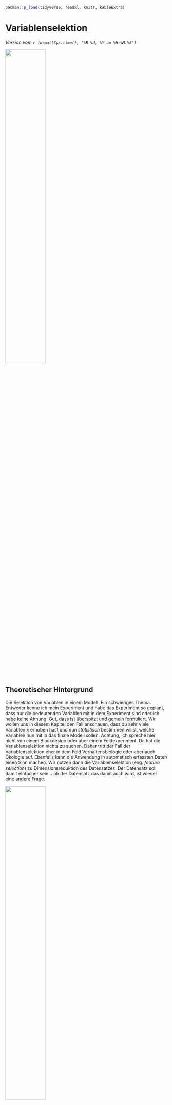 ```r
pacman::p_load(tidyverse, readxl, knitr, kableExtra)
```

# Variablenselektion {#sec-variable-selection}

*Version vom `r format(Sys.time(), '%B %d, %Y um %H:%M:%S')`*

![](images/caution.png){fig-align="center" width="50%"}

## Theoretischer Hintergrund

Die Selektion von Variablen in einem Modell. Ein schwieriges Thema. Entweder kenne ich mein Experiment und habe das Experiment so geplant, dass nur die bedeutenden Variablen mit in dem Experiment sind oder ich habe keine Ahnung. Gut, dass ist überspitzt und gemein formuliert. Wir wollen uns in diesem Kapitel den Fall anschauen, dass du sehr viele Variablen $x$ erhoben hast und nun *statistisch* bestimmen willst, welche Variablen nun mit in das finale Modell sollen. Achtung, ich spreche hier nicht von einem Blockdesign oder aber einem Feldexperiment. Da hat die Variablenselektion nichts zu suchen. Daher tritt der Fall der Variablenselektion eher in dem Feld Verhaltensbiologie oder aber auch Ökologie auf. Ebenfalls kann die Anwendung in automatisch erfassten Daten einen Sinn machen. Wir nutzen dann die Variablenselektion (eng. *feature selection*) zu Dimensionsreduktion des Datensatzes. Der Datensatz soll damit einfacher sein... ob der Datensatz das damit auch wird, ist wieder eine andere Frage.

::: column-margin
![](images/angel_01.png){fig-align="center" width="50%"}

In diesem Kapitel prügeln wir aber einen statistischen Engel. Wir werden hier mal schauen müssen, was alles geht und was nicht. Variablen Selektion ist faktisch nicht *ein* Kapitel sondern ein Regal(kilo)meter voll mit Büchern.
:::

Zu der Frage welches Verfahren denn nun das richtige Verfahren zur Selektion von Variablen ist, gibt es die Standardantwort in der Statistik: *Es kommt auf die Fragestellung an...*. Oder aber was ist wie gut implementiert, dass wir das Verfahren einigermaßen gut nutzen können. Wir gehen daher von einfach zu kompliziert und du musst dann schauen, was du nutzen willst und kannst. Wir müssen zum Beispiel unterscheiden, welcher Verteilung das Outcome $y$ folgt. Wenn wir ein normalverteiltes $y$ haben, dann haben wir andere Möglichkeiten, als wenn wir uns ein poissonverteiltes oder binominalverteiltes $y$ anschauen.

::: column-margin
Das [R Paket `olsrr`](https://olsrr.rsquaredacademy.com/articles/variable_selection.html) erlaubt eine weitreichende Variablen Selektion, wenn ein normalverteiltes Outcome $y$ vorliegt.
:::

Im Folgenden will ich *kurz* die fünf Mythen der Variablenselektion von @heinze2017five zusammenfassen. Wie immer ersetzt meine deutsche Zusammenfassung und Auswahl nicht das eigenständige Lesen der *englischen* Orgnialquelle, wenn du die Informationen in deiner Abschlussarbeit zitieren willst.

1)  **Die Anzahl der Variablen in einem Modell sollte reduziert werden, bis es 10 Ereignisse pro Variable gibt.** Simulationsstudien haben gezeigt, dass multivariable Modelle bei zu niedrigen Verhältnissen von Ereignissen bzw. Beobachtungen pro Variable (eng *events per variable*, abk. *EPV*) sehr instabil werden. Aktuelle Empfehlungen besagen, dass je nach Kontext mindestens 5-15 EPV verfügbar sein sollten. Wahrscheinlich sind sogar viel höhere Werte wie 50 EPV erforderlich, um annähernd stabile Ergebnisse zu erzielen.
2)  **Nur Variablen mit nachgewiesener Signifikanz des univariaten Modells sollten in ein Modell aufgenommen werden.** Die univariable Vorfilterung trägt nicht zur Stabilität des Auswahlprozesses bei, da sie auf stochastischen Quanten beruht und dazu führen kann, dass wichtige Anpassungsvariablen übersehen werden.
3)  **Nicht signifikante Effekte sollten aus einem Modell entfernt werden.** Regressionskoeffizienten hängen im Allgemeinen davon ab, welche anderen Variablen in einem Modell enthalten sind, und ändern folglich ihren Wert, wenn eine der anderen Variablen in einem Modell weggelassen wird.
4)  **Der berichtete P-Wert quantifiziert den Typ-I-Fehler einer fälschlich ausgewählten Variablen.** Ein P-Wert ist ein Ergebnis der Datenerhebung und -analyse und quantifiziert die Plausibilität der beobachteten Daten unter der Nullhypothese. Daher quantifiziert der P-Wert nicht den Fehler vom Typ I. Es besteht auch die Gefahr einer falschen Eliminierung von Variablen, deren Auswirkungen durch die bloße Angabe des endgültigen Modells eines Variablenauswahlverfahrens überhaupt nicht quantifiziert werden können.
5)  **Variablenauswahl vereinfacht die Analyse.** Für das jeweilige Problem muss eine geeignete Variablenauswahlmethode gewählt werden. Statistiker haben die Rückwärtselimination als die zuverlässigste unter den Methoden empfohlen, die sich mit Standardsoftware leicht durchführen lassen. Eine Auswahl ist eine "harte Entscheidung", die aber oft auf vagen Größen beruht. Untersuchungen zur Modellstabilität sollten jede angewandte Variablenauswahl begleiten, um die Entscheidung für das schließlich berichtete Modell zu rechtfertigen oder zumindest die mit der Auswahl der Variablen verbundene Unsicherheit zu quantifizieren.

Im Weiteren sei auch noch auf @heinze2018variable und @talbot2019descriptive verwiesen. Beide Veröffentlichungen liefern nochmal einen fundierten Block auf die Variablenselektion. Wiederum ist das natürlich nur ein winziger Ausschnitt aus der Literatur zur Variablenselektion. Im Zweifel einfach einmal bei [Google Scholar](https://scholar.google.com/scholar?hl=de&as_sdt=0%2C5&q=variable+selection+review&btnG=) nach Variablenselektion suchen und schauen was so in dem Feld der eigenen Forschung alles gemacht wird.

::: callout-caution
## Sensitivitätsanalysen nach der Variablenselektion

*"Variable selection should always be accompanied by sensitivity analyses to avoid wrong conclusions."* [@heinze2017five, p. 9]

Nachdem wir Variablen aus unseren Daten entfernt haben, ist es üblich noch eine Sensitivitätsanalysen durchzuführen. Wir Vergleich dann das selektierte Modell mit *anderen* Modellen. Oder wir wollen die Frage beantworten, was hat eigentlich meine Variablenselektion am Ergebnis geändert? Habe ich eine wichtige Variable rausgeschmissen? Das machen wir dann gesammelt in dem @sec-sensitivity zu den Sensitivitätsanalysen.
:::

## Genutzte R Pakete für das Kapitel

Wir wollen folgende R Pakete in diesem Kapitel nutzen.

```r
#| message: false
pacman::p_load(tidyverse, magrittr, conflicted, 
               MASS, ranger, Boruta, broom, dlookr,
               scales, olsrr, gtsummary, parameters)
conflict_prefer("select", "dplyr")
conflict_prefer("filter", "dplyr")
```

Am Ende des Kapitels findest du nochmal den gesamten R Code in einem Rutsch zum selber durchführen oder aber kopieren.

## Daten

Um die Variablenselektion einmal durchzuführen nurtzen wir zwei Datensätze. Zum einen den Datensatz zu den Kichererbsen in Brandenburg mit einem normalverteilten Outcome $y$ mit `dryweight`. Wir laden wieder den Datensatz in R und schauen uns einmal die Daten in @tbl-chickpea-var als Auszug aus dem Tabellenblatt an.

[Wir du schon siehst, wir brauchen Fallzahl um hier überhaupt was zu machen. Bitte keine Variablenselektion im niedrigen zweistelligen Bereich an Beobachtungen.]{.aside}

```r
#| message: false
#| warning: false

chickpea_tbl <- read_excel("data/chickpeas.xlsx") 
```

Wir sehen, dass wir sehr viele Variablen vorleigen haben. Sind denn jetzt alle Variablen notwendig? Oder können auch ein paar Variablen raus aus dem Modell. So viele Beobachtungen haben wir mit $n = 95$ ja nicht vorliegen. Daher wollen wir an diesem Datensatz die Variablenselektion unter der Annahme eines normalverteilten $y$ durchgehen.

```r
#| echo: false
#| message: false
#| warning: false
#| label: tbl-chickpea-var
#| tbl-cap: Auszug aus dem Daten zu den Kichererbsen in Brandenburg.
#| column: page

rbind(head(chickpea_tbl, 3),
      rep("...", times = ncol(chickpea_tbl)),
      tail(chickpea_tbl, 3)) %>% 
  kable(align = "c", "pipe")
```

Was wir auch noch wissen, ist wie die Effekte in den Daten *wirklich* sind. Die Daten wurden ja künstlich erstellt, deshalb hier die Ordnung der Effektstärke für jede Variable. Im Prinzip müsste diese Reihenfolge auch bei der Variablenselektion rauskommen. Schauen wir mal, was wir erhalten.

$$
y \sim \beta_0 + 3 * sand + 2 * temp + 1.5 * rained - 1.2 * forest + 1.1 * no3  
$$

Viele Beispiele laufen immer unter der Annahme der Normalverteilung. Deshalb als zweites Beispiel nochmal die Daten von den infizierten Ferkeln mit einem binomialverteilten Outcome $y$ mit `infected`. Auch hier können wir uns den Auszug der Daten in @tbl-pigs-var anschauen.

```r
#| message: false
#| warning: false

pig_tbl <- read_excel("data/infected_pigs.xlsx") 
```

Das schöne an diesem Datensatz ist jetzt, dass wir mit $n = 412$ Beobachtungen sehr viele Daten vorliegen haben. Daher können wir auch alle Methoden gut verwenden und haben nicht das Problem einer zu geringen Fallzahl.

```r
#| echo: false
#| message: false
#| warning: false
#| label: tbl-pigs-var
#| tbl-cap: Auszug aus dem Daten zu den kranken Ferkeln.
#| column: page

rbind(head(pig_tbl, 3),
      rep("...", times = ncol(pig_tbl)),
      tail(pig_tbl, 3)) %>% 
  kable(align = "c", "pipe")
```

Auch in diesem Beispiel wurden die Daten von mir mit folgenden Effekten generiert. Schauen wir mal, was die Variablenselektion bei der hohen Fallzahl mit den Variablen macht bzw. welche Sortierung am Ende rauskommt.

$$
y \sim \beta_0 + 2 * crp + 0.5 * sex + 0.5 * frailty + 0.2 * bloodpressure + 0.05 * creatinin +  0.01 * weight
$$

Damit haben wir unsere beiden Beispiel und jetzt gehen wir mal eine Auswahl an Methoden zur Variablenselektion durch. Besonders hier, haltet den statistsichen Engel nah bei euch. Es wird leider etwas ruppig für den statistischen Engel.

## Methoden der Variablenselektion

In den folgenden Abschnitten wollen wir uns eine Reihe an Methoden anschauen um eine Variablenselektion durchzuführen. Dabei gehen wir von einfach nach komplex. Wobei das komplex eher die Methode und nicht die Anwendung meint. Wir nutzen R Pakete und gehen nicht sehr ins Detail *wie* der Algorithmus jetzt die Auswahl trifft. Für den Hintergrund sind dann die Verweise auf die anderen Kapitel.

### Per Hand

Manchmal ist der Anfang auch das Ende. Wir müssen ja gar keinen Algorithmus auf unsere Daten loslassen um eine Variablenselektion durchzuführen. Deshalb möchte ich gleich den ersten Abschnitt mit einem Zitat von @heinze2017five beginnen.

*"Oft gibt es keinen wissenschaftlichen Grund, eine (algorithmische) Variablenauswahl durchzuführen. Insbesondere erfordern Methoden der (algorithmische) Variablenselektion einen viel größeren Stichprobenumfang als die Schätzung eines multiplen Modells mit einem festen Satz von Prädiktoren auf der Grundlage (klinischer) Erfahrung."* [Übersetzt und ergänzt nach @heinze2017five, p. 9]

Fazit dieses kurzen Abschnitts. Wir können auf alles Folgende einfach verzichten und uns überlegen welche Variablen *sinnvollerweise* mit ins Modell sollen und das mit unserem Expertenwissen begründen. Gut, und was ist, wenn ich kein Experte bin? Oder wir aber *wirklich* Neuland betreten? Dann können wir eine Reihe anderer Verfahren nutzen um uns algortimisch einer Wahrheit anzunähern.

### Univariate Vorselektion

Und weiter geht es mit Zitaten aus @heinze2017five zu der Variablenselektion. Dazu musst du wissen, dass die univariate Vorselektion sehr beliebt war und auch noch ist. Denn die univariate Vorselektion ist einfach durchzuführen und eben auch gut darzustellen.

*"Obwohl die univariable Vorfilterung nachvollziehbar und mit Standardsoftware leicht durchführbar ist, sollte man sie besser ganz vergessen, da sie für die Erstellung multivariabler Modelle weder Voraussetzung noch von Nutzen ist."* [Übersetzt nach @heinze2017five, p. 8]

[Ich sage immer, auch mit einem Hammer kann man Scheiben putzen. Halt nur einmal... Deshalb auch hier die univariate Variante der Vorselektion.]{.aside}

Wir sehen also, eigentlich ist die univariate Variablensleketion nicht so das gelbe vom Ei, aber vielleicht musst die Variablenselektion durchführen, so dass her die Lösung in R einmal dargestellt ist. Wir nutzen einmal die gaussian lineare Regression für den Kichererbsendatensatz. Es ist eine ganze Reihe an Code, das hat aber eher damit zu tun, dass wir die Modellausgabe noch filtern und anpassen wollen. Die eigentliche Idee ist simple. Wir nehmen unseren Datensatz und pipen den Datensatz in select und entfernen unser Outcome `drymatter`. Nun iterieren wir für *jede* Variable `.x` im Datensatz mit der Funktion `map()` und rechnen in jeder Iteration eine gaussian lineare Regression. Dann entferne wir noch den Intercept und sortieren nach den $p$-Werten.

```r

chickpea_tbl %>%
  select(-dryweight) %>%                   
  map(~glm(dryweight ~ .x, data = chickpea_tbl, family = gaussian)) %>%    
  map(tidy) %>%                          
  map(filter, term != "(Intercept)") %>%       
  map(select, -term, -std.error, -statistic) %>%                        
  bind_rows(.id="term") %>% 
  arrange(p.value) %>% 
  mutate(p.value = pvalue(p.value),
         estimate = round(estimate, 2))

```

Würden wir nur nach dem Signifikanzniveau von 5% gehen, dann hätten wir die Variablen `sand` und `location` selektiert. Bei der selektion mit dem $p$-Wert wird aber eher eine Schwelle von 15.7% vorgeschlagen [@heinze2017five, p. 9]. Daher würden wir auch noch `no3` und `temp` mit Selektieren und in unser Modell nehmen.

Es gibt ja immer zwei Wege nach Rom. Deshalb hier auch nochmal die Funktion `tbl_uvregression()` aus dem R Paket `gtsummary`, die es erlaubt die univariaten Regressionen über alle Variablen laufen zu lassen. Wir kriegen dann auch eine schöne @tbl-chick-gt wieder.

::: column-margin
Das R Paket `gtsummary` erlaubt es Ergebnisse der Regression in dem [Tutorial: tbl_regression](https://www.danieldsjoberg.com/gtsummary/articles/tbl_regression.html) gut darzustellen.
:::

```r
#| echo: true
#| message: false
#| warning: false
#| label: tbl-chick-gt
#| tbl-cap: "Univariate Regression mit der Funktion `tbl_uvregression()`."

chickpea_tbl %>%
  tbl_uvregression(
    method = glm,
    y = dryweight,
    method.args = list(family = gaussian),
    pvalue_fun = ~style_pvalue(.x, digits = 2)
  ) %>%
  add_global_p() %>%  # add global p-value 
  add_q() %>%         # adjusts global p-values for multiple testing
  bold_p() %>%        # bold p-values under a given threshold (default 0.05)
  bold_p(t = 0.10, q = TRUE) %>% # now bold q-values under the threshold of 0.10
  bold_labels()
```

Nun führen wir die univariate Regression erneut auf den Ferkeldaten aus. Hier ändern wir nur die `family = binomial`, da wir hier jetzt eine logistische lineare Regression rechnen müssen. Unser Outcome `infected` ist ja $0/1$ codiert. Sonst ändert sich der Code nicht.

```r

pig_tbl %>%
  select(-infected) %>%                   
  map(~glm(infected ~ .x, data = pig_tbl, family = binomial)) %>%    
  map(tidy) %>%                          
  map(filter, term != "(Intercept)") %>%       
  map(select, -term, -std.error, -statistic) %>%                        
  bind_rows(.id="term") %>% 
  arrange(p.value) %>% 
  mutate(p.value = pvalue(p.value),
         estimate = round(estimate, 2))

```

In diesem Fall reicht die Schwelle von 15.7% nur für zwei Variablen [@heinze2017five, p. 9]. Wir erhalten die Variablen `crp` und `bloodpressure` für das Modell selektiert.

In der @tbl-pig-gt sehen wir dann nochmal die Anwendung der Funktion `tbl_uvregression()` auf den Ferkeldatensatz. Ich musste hier die Option `pvalue_fun = ~style_pvalue(.x, digits = 2)` entfernen, da sonst die Variable `crp` keinen $p$-Wert erhält. Leider sehe ich den $p$-Wert mit $<0.001$ in meiner Ausgabe in R aber wie du siehst, wird die Tabelle auf der Webseite nicht korrekt angezeigt. Das Problem von automatischen Tabellen. Ein Fluch und Segen zugleich. Du musst immer wieder überprüfen, ob die Optionen dann auch für sich und deine Analyse passen.

```r
#| echo: true
#| message: false
#| warning: false
#| label: tbl-pig-gt
#| tbl-cap: "Univariate Regression mit der Funktion `tbl_uvregression()`."

pig_tbl %>%
  tbl_uvregression(
    method = glm,
    y = infected,
    method.args = list(family = binomial),
    exponentiate = TRUE
  ) %>%
  add_global_p() %>%  # add global p-value 
  add_nevent() %>%    # add number of events of the outcome
  add_q() %>%         # adjusts global p-values for multiple testing
  bold_p() %>%        # bold p-values under a given threshold (default 0.05)
  bold_p(t = 0.10, q = TRUE) %>% # now bold q-values under the threshold of 0.10
  bold_labels()
```

Neben der Berechnung von univariaten logistischen Regressionen ist auch die Darstellung der Daten in einer @tbl-pigs-table1 bei Medizinern sehr beliebt. Deshalb an dieser Stelle auch die Tabelle 1 (eng. *table 1*) für die Zusammenfasung der Daten getrennt nach dem Infektionsstatus zusammen mit dem $p$-Wert. Ich nutze hier die Funktion `tbl_summary()` aus dem R Paket `gtsummary`.

```r
#| echo: true
#| message: false
#| warning: false
#| label: tbl-pigs-table1
#| tbl-cap: Zusammenfasung der Daten getrennt nach dem Infektionsstatus zusammen mit dem $p$-Wert.

pig_tbl %>% tbl_summary(by = infected) %>% add_p()
```

Tja, auch hier ist dann die Frage, wie sortiere ich Variablen. Da es sich bei dem *table 1*-Stil um eine Übersichtstabelle handelt, ist die Tabelle nach den Variablen sortiert. Auch hier finden wir dann die Variablen `crp` und `bloodpressure` wieder. Das Problem hierbei ist natürlich, dass sich die $p$-Werte unterscheiden. Das muss ja auch so sein, denn eine logitische Regression ist nun mal kein *Wilcoxon rank sum test* oder ein *Pearson's Chi-squared test*.

Fassen wir als Fazit dieses Abschnitts zusammen wie unsere Modelle nach der Variablenslektion aussehen würde. In unserem Beispiel für die Kichererbsen im sandigen Brandenburg würden wir dann folgendes Modell nehmen.

$$
y \sim \beta_0 + sand + location + no3 + temp
$$

Unsere infizierten Ferkel würden dann folgendes selektiertes Modell erhalten.

$$
y \sim \beta_0 + crp + bloodpressure
$$

Schauen wir mal, was die anderen Algorithmen noch so finden.

### Sonderfall Gaussian linear Regression

Für die gaussian lineare Regression gibt es mit dem R Paket `oslrr` eine große Auswahl an [Variable Selection Methods](https://olsrr.rsquaredacademy.com/articles/variable_selection.html). Einfach mal die Möglichkeiten anschauen, die dort angeboten werden. Wir nutzen jetzt nicht alles was din `oslrr` möglich ist, sondern nur eien Auswahl. Zuerst müssen wir wieder unser Modell fitten. Wir nehmen alle Variablen mit rein und nutzen die Funktion `lm()` für ein lineares Modell mit einem normalverteilten Outcome $y$ mit `dryweight`.

```r
chickenpea_fit <- lm(dryweight ~ temp + rained + location + no3 + fe + sand + forest, 
                   data = chickpea_tbl)
```

Nun gibt es wirklich viele Lösungen in dem R Paket `oslrr`. Ich möchte einmal die Variante mit `ols_step_all_possible` präsnetieren. In dem Fall rechnen wir alle Modelle die gehen. Und damit meine ich wirklich alle Modelle. Deshalb filtern wir noch nach dem $R^2_{adj}$ um nicht von dem Angebot erschlagen zu werden. Darüber hinaus möchte ich nur Modelle sehen, die maximal vier Variablen mit in dem Modell haben. Das ist zufällig von mir gewählt... ich will ja ein kleineres Modell haben.

```r
ols_step_all_possible(chickenpea_fit) %>%
  as_tibble %>%
  arrange(desc(adjr)) %>%
  filter(n <= 4) %>% 
  select(predictors, adjr, aic) 
```

Eine Alternative ist die Funktion `ols_step_backward_aic()`, die es erlaubt die Selektion anhand dem $AIC$-Wert zu machen. Der $AIC$-Wert beschreibt die Güte eines Modells und je kleiner der $AIC$-Wert ist, desto besser ist das Modell im Vergleich zu anderen Modellen gleicher Art. Da der $AIC$-Wert von den Daten abhängt in denen der $AIC$-Wert geschätzt wurde, können verschiedene $AIC$-Werte nicht übergreifend vergleichen werden.

```r
chick_step_aic <- ols_step_backward_aic(chickenpea_fit)
```

In @fig-ols-diag sehen wir einmal den Verlauf der $AIC$-Wert durch die Entfernung der jeweiligen Variable. Wenn du auf die y-Achse schaust, ist der Effekt numerisch nicht sehr groß. Davon darf man sich aber nicht beeindrucken lassen., Wir erhalten ein besseres Modell, wenn wir Variablen entfernen. Darüber hinaus sehen wir auch eine Sättigung.

```r
#| echo: true
#| message: false
#| label: fig-ols-diag
#| fig-align: center
#| fig-height: 3
#| fig-width: 5
#| fig-cap: "Visualisierung der `ols_step_backward_aic` mit der Reduktion des AIC-Wertes."

plot(chick_step_aic) 
```

Gut, und wie sieht nun unser finales Modell aus? Dafür müssen wir usn aus dem Objekt `chick_step_aic` das `model` raus ziehen. Dafür nutzen wir die Funktion `pluck()`. Dann noch die Ausgabe in die Funktion `model_parameters()` gepipt und schon haben wir das finale Modell nach $AIC$-Werten in einer gaussian linearen Regression.

```r
#| message: false
#| warning: false

pluck(chick_step_aic, "model") %>% 
  model_parameters()
```

Spannenderweise ist `location` nicht mehr im finalen Modell plus die Variable `location` flog auch sehr früh raus. Das passt auch besser zu den Daten. Ich hatte die Daten so gebaut, dass der Ort eigentlich keinen Effekt haben sollte. Wir sehen, dass je nach Verfahren was anderes herauskommt. Aber Achtung, das schrittweise Verfahren ist der Auswahl nach $p$-Werten auf jeden Fall vorzuziehen!

### Schrittweise mit `stepAIC`

Was das R Paket `oslrr` für die gaussian linear Regression kann, kann das R Paket `MASS` mit der Funktion `stepAIC` für den Rest der möglichen Verteilungen. Da wir mit dem Fekerldatensatz ein binominales Outcome $y$ mit `infected` vorliegen haben nutzen wir un die Funktion `stepAIC()`. Wir hätten auch den Kichererbsendatensatz mit der Funktion bearbeiten können, aber im Falle der Normalverteilung stehen uns dann eben noch andere Algorithmen zu Verfügung. Wie immer müssen wir zuerst das volle Modell mit der Funktion `glm()` fitten. Wir geben noch die Verteilungsfamilie mit `family = binomial` noch mit an und definieren so eine logistische lineare Regression.

```r
#| echo: true
#| message: false
#| eval: true
#| warning: false

fit <- glm(infected ~ age + sex + location + activity + crp + frailty + bloodpressure + weight + creatinin, 
           data = pig_tbl, family = binomial)
```

Nachdem wir das Modell gefittet haben, können wir das Modell direkt in die Funktion `stepAIC` stecken. Wir nutzen noch die Option `direction = "backward"` um eine Rückwärtsselektion durchzuführen.

```r
fit_step <- stepAIC(fit, direction = "backward")
```

Jetzt ist die Selektion durchgelaufen und wir sehen in jeden Schritt welche Variable jeweils entfernt wurde und wie sich dann der $AIC$-Wert ändert. Wir starten mit einem $AIC = 425.65$ und enden bei einem $AIC=415.01$. Schauen wir uns nochmal das finale Modell an.

```r
#| message: false
#| warning: false

fit_step %>% 
  model_parameters()
```

Hier erscheint jetzt noch die Variable `sex` mit in der Auswahl. Das hat natürlich auch weitreichende Auswirkungen! Es macht schon einen gewaltigen Unterschied, ob wir annehmen das, dass Geschelcht der Ferkel keinen Einfluss auf die Infektion hat oder eben doch. Wir sehen auch hier, dass wir Aufpassen müssen wenn wir eine Variablenselektion durchführen. Aber Achtung, das schrittweise Verfahren ist der Auswahl nach $p$-Werten auf jeden Fall vorzuziehen!

### Feature Selektion mit `ranger`

In diesem Abschnitt wollen wir die Variablenselektion mit einem maschinellen Lernverfahren durchführen. Im Bereich des maschinellen Lernens heist die Variablenselektion dann aber *Feature Selektion*. Wir versuchen jetzt die Selektion auf den Orginaldaten durchzuführen. Eigentlich wird empfohlen die Daten vorher zu normalisieren und dann mit den maschinellen Lernverfahren zu nutzen.

::: callout-caution
## Standardisieren oder Normalisieren von Daten

Eine Herausforderung für maschinelle Lernverfahren sind nicht normalisierte Daten. Das heist, dass wir Variablen haben, die kategorial oder kontinuierlich sein können oder aber sehr unterschiedlich von den Einheiten sind. Deshalb wird empfohlen die Daten vorher zu Standardisieren oder zu Normalisieren. In dem @sec-eda-transform kannst du mehr über das Transformieren von Daten nachlesen.
:::

Wir nutzen als erstes einen Random Forest Algorithmus wie er in @sec-class-rf beschrieben ist. Es bietet sich hier die Implementation im R Paket `ranger` an. Bevor wir aber einen Random Forest auf unsere Daten laufen lassen, Standardisieren wir unsere Daten nochmal. Überall wo wir einen numerischen Wert als Variableneintrag haben rechnen wir eine $z$-Transformation. Wir erhalten dann die standardisierten Daten zurück.

```r
pig_norm_tbl <- pig_tbl %>% 
  mutate(across(where(is.character), as_factor),
         across(where(is.numeric), dlookr::transform, "zscore"))

pig_norm_tbl
```

Den Random Forest rechnen wir mit der Funktion `ranger()`. Dafür müssen wir wieder unser vollständiges Modell definieren und können dann die Funktion starten. Damit wir eine Variablenwichtigkeit (eng. *variable importance*) wiederbekommen, müssen wir noch die Option `importance = "permutation"` verwenden.

```r
#| echo: true
#| message: false
#| warning: false

fit_raw <- ranger(infected ~ age + sex + location + activity + crp + frailty + bloodpressure + weight + creatinin, 
                  data = pig_tbl, ntree = 1000, importance = "permutation")

pluck(fit_raw, "variable.importance") %>% 
  sort(decreasing = TRUE) %>% 
  round(3)
```

Wir sehen, dass wir als wichtigste Variable wiederum `crp` zurückbekommen. Danach wird es schon etwas schwieriger, da die Werte sehr schnell kleiner werden und auch ein Art Plateau bilden. Daher würde man hier nur annehmen, dass `crp` bedeutend für das Modell ist. Es kann aber auch sein, dass hier eine kontinuierliche Variable sehr vom Algorithmus bevorzugt wurde. Daher schauen wir uns die Sachlage einmal mit den standardisierten Daten an.

```r
#| echo: true
#| message: false
#| warning: false

fit_norm <- ranger(infected ~ age + sex + location + activity + crp + frailty + bloodpressure + weight + creatinin, 
                  data = pig_norm_tbl, ntree = 1000, importance = "permutation")

pluck(fit_norm , "variable.importance") %>% 
  sort(decreasing = TRUE) %>% 
  round(3)
```

Auch hier erhalten wir ein ähnliches Bild. Audf jeden Fall ist `crp` bedeutend für den Infektionsstatus. Danach werden die Werte etwas zufällig. Wir können Werte für die *variable importance* nicht unter Datensätzen vergleichen. Jeder Datensatz hat seine eigene *variable importance*, die von den Werten in dem Datensatz abhängt.

Wir ziehen als Fazit, dass wir nur `crp` als bedeutenden Wert für die Klassifikation des Infektionsstatus ansehen würden. Hier stehen wir wirklich etwas wie das Schwein vor dem Uhrwerk, denn was nun richtiger ist, `stepAIC` oder `ranger` lässt sich so einfach nicht bewerten. Zum einen wollen wir ja eigentlich mit Random Forest eine Klassifikation durchführen und mit linearen Regressionsmodellen eher kausale Modelle schätzen. Am Ende musst du selber abschätzen, was in das finale Modell soll. Ich kann ja auch den Threshold für den Variablenausschluss selber wählen. Wähle ich einen Threshold von $0.008$, dann hätte ich `crp`, `weight`, `bloodpressure` und `sex` mit in dem finalen Modell.

### Feature Selektion mit `boruta`

::: column-margin
Ich empfehle noch das Tutorium [Feature Selection in R with the Boruta R Package](https://www.datacamp.com/tutorial/feature-selection-R-boruta). Wir gehen hier nicht tiefer auf die Funktionalität von Boruta ein.
:::

::: callout-caution
## Standardisieren oder Normalisieren von Daten

Eine Herausforderung für maschinelle Lernverfahren sind nicht normalisierte Daten. Das heist, dass wir Variablen haben, die kategorial oder kontinuierlich sein können oder aber sehr unterschiedlich von den Einheiten sind. Deshalb wird empfohlen die Daten vorher zu Standardisieren oder zu Normalisieren. In dem @sec-eda-transform kannst du mehr über das Transformieren von Daten nachlesen.
:::

```r
boruta_output <- Boruta(infected ~ age + sex + location + activity + crp + frailty + bloodpressure + weight + creatinin,  
                        data = pig_tbl)  

boruta_output
```

```r
#| echo: true
#| message: false
#| label: fig-log-pred
#| fig-align: center
#| fig-height: 3
#| fig-width: 5
#| fig-cap: "Visualisierung der logistischen Gerade in einer simplen logistischen Regression mit der Variable `crp`."

plot(boruta_output, cex.axis=.7, las=2, xlab="", main="Variable Importance")  

```

```r
tent_boruta <- TentativeRoughFix(boruta_output)

tent_boruta
```

## Referenzen {.unnumbered}
